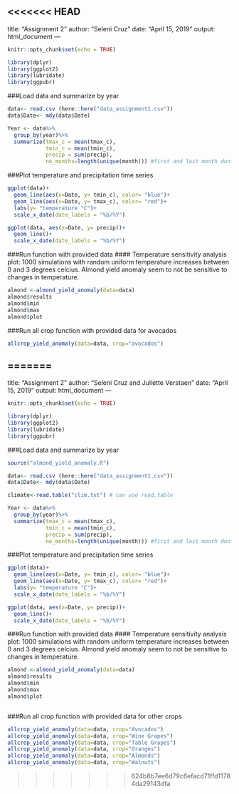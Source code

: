 <<<<<<< HEAD
---
title: "Assignment 2"
author: "Seleni Cruz"
date: "April 15, 2019"
output: html_document
---

```r
knitr::opts_chunk$set(echo = TRUE)
```

```r
library(dplyr)
library(ggplot2)
library(lubridate)
library(ggpubr)
```

###Load data and summarize by year
```r
data<- read.csv (here::here("data_assignment1.csv"))
data$Date<- mdy(data$Date)

Year <- data%>%
  group_by(year)%>%
  summarize(tmax_c = mean(tmax_c),
            tmin_c = mean(tmin_c),
            precip = sum(precip), 
            no_months=length(unique(month))) #first and last month dont have full 12 months
```

###Plot temperature and precipitation time series 
```r
ggplot(data)+
  geom_line(aes(x=Date, y= tmin_c), color= "blue")+
  geom_line(aes(x=Date, y= tmax_c), color= "red")+
  labs(y= "temperature °C")+
  scale_x_date(date_labels = "%b/%Y")

ggplot(data, aes(x=Date, y= precip))+
  geom_line()+
  scale_x_date(date_labels = "%b/%Y")

```

###Run function with provided data
#### Temperature sensitivity analysis plot: 1000 simulations with random uniform temperature increases between 0 and 3 degrees celcius. Almond yield anomaly seem to not be sensitive to changes in temperature.
```r

almond <-almond_yield_anomaly(data=data)
almond$results
almond$min
almond$max
almond$plot

```

###Run all crop function with provided data for avocados 

```r
allcrop_yield_anomaly(data=data, crop="avocados")
```


=======
---
title: "Assignment 2"
author: "Seleni Cruz and Juliette Verstaen"
date: "April 15, 2019"
output: html_document
---

```{r setup, include=FALSE}
knitr::opts_chunk$set(echo = TRUE)
```

```{r packages, message=FALSE}
library(dplyr)
library(ggplot2)
library(lubridate)
library(ggpubr)
```

###Load data and summarize by year
```{r data}
source("almond_yield_anomaly.R")

data<- read.csv (here::here("data_assignment1.csv")) 
data$Date<- mdy(data$Date)

climate<-read.table("clim.txt") # can use read.table 

Year <- data%>%
  group_by(year)%>%
  summarize(tmax_c = mean(tmax_c),
            tmin_c = mean(tmin_c),
            precip = sum(precip), 
            no_months=length(unique(month))) #first and last month dont have full 12 months
```

###Plot temperature and precipitation time series 
```{r plots}
ggplot(data)+
  geom_line(aes(x=Date, y= tmin_c), color= "blue")+
  geom_line(aes(x=Date, y= tmax_c), color= "red")+
  labs(y= "temperature °C")+
  scale_x_date(date_labels = "%b/%Y")

ggplot(data, aes(x=Date, y= precip))+
  geom_line()+
  scale_x_date(date_labels = "%b/%Y")

```

###Run function with provided data
#### Temperature sensitivity analysis plot: 1000 simulations with random uniform temperature increases between 0 and 3 degrees celcius. Almond yield anomaly seem to not be sensitive to changes in temperature.
```{r run_function}

almond <-almond_yield_anomaly(data=data)
almond$results
almond$min
almond$max
almond$plot



```

###Run all crop function with provided data for other crops 

```{r}
allcrop_yield_anomaly(data=data, crop="Avocados")
allcrop_yield_anomaly(data=data, crop="Wine Grapes")
allcrop_yield_anomaly(data=data, crop="Table Grapes")
allcrop_yield_anomaly(data=data, crop="Oranges")
allcrop_yield_anomaly(data=data, crop="Almonds")
allcrop_yield_anomaly(data=data, crop="Walnuts")

```


>>>>>>> 624b8b7ee6d79c6efacd71ffd11784da29143dfa
